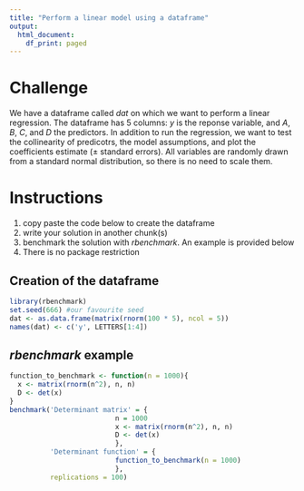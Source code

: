 ```yaml
---
title: "Perform a linear model using a dataframe"
output:
  html_document:
    df_print: paged
---
```


# Challenge

We have a dataframe called *dat* on which we want to perform a linear regression. The dataframe has 5 columns: *y* is the reponse variable, and *A*, *B*, *C*, and *D* the predictors. In addition to run the regression, we want to test the collinearity of predicotrs, the model assumptions, and plot the coefficients estimate ($\pm$ standard errors). All variables are randomly drawn from a standard normal distribution, so there is no need to scale them.

# Instructions
1. copy paste the code below to create the dataframe
2. write your solution in another chunk(s)
3. benchmark the solution with *rbenchmark*. An example is provided below
4. There is no package restriction

## Creation of the dataframe 
```r
library(rbenchmark)
set.seed(666) #our favourite seed
dat <- as.data.frame(matrix(rnorm(100 * 5), ncol = 5))
names(dat) <- c('y', LETTERS[1:4])
```

## *rbenchmark* example

```r
function_to_benchmark <- function(n = 1000){
  x <- matrix(rnorm(n^2), n, n)
  D <- det(x)
}
benchmark('Determinant matrix' = {
                          n = 1000
                          x <- matrix(rnorm(n^2), n, n)
                          D <- det(x)
                          },
          'Determinant function' = {
                          function_to_benchmark(n = 1000)
                          },
          replications = 100)
```